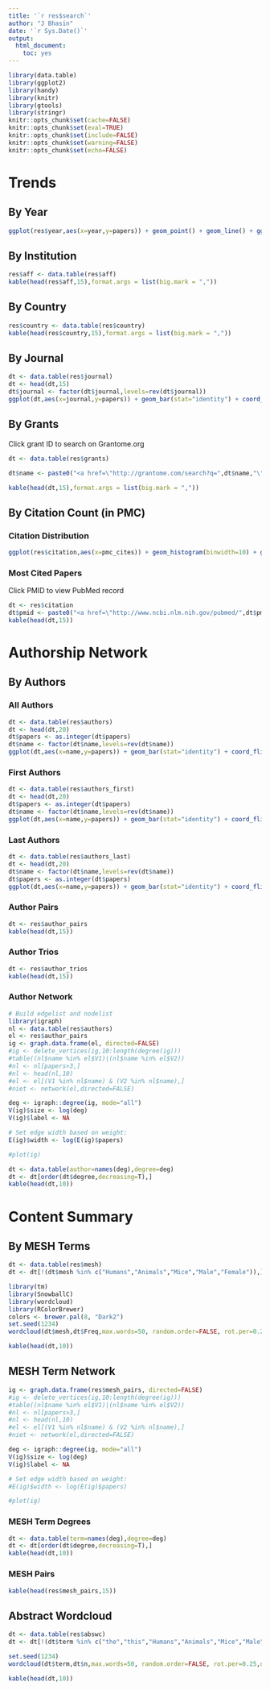```yaml
---
title: '`r res$search`'
author: "J Bhasin"
date: '`r Sys.Date()`'
output:
  html_document:
    toc: yes
---
```


```r
library(data.table)
library(ggplot2)
library(handy)
library(knitr)
library(gtools)
library(stringr)
knitr::opts_chunk$set(cache=FALSE)
knitr::opts_chunk$set(eval=TRUE)
knitr::opts_chunk$set(include=FALSE)
knitr::opts_chunk$set(warning=FALSE)
knitr::opts_chunk$set(echo=FALSE)
```

# Trends

## By Year

```r
ggplot(res$year,aes(x=year,y=papers)) + geom_point() + geom_line() + ggnice()
```

## By Institution

```r
res$aff <- data.table(res$aff)
kable(head(res$aff,15),format.args = list(big.mark = ","))
```

## By Country

```r
res$country <- data.table(res$country)
kable(head(res$country,15),format.args = list(big.mark = ","))
```

## By Journal

```r
dt <- data.table(res$journal)
dt <- head(dt,15)
dt$journal <- factor(dt$journal,levels=rev(dt$journal))
ggplot(dt,aes(x=journal,y=papers)) + geom_bar(stat="identity") + coord_flip() + ggnice()
```

## By Grants

Click grant ID to search on Grantome.org

```r
dt <- data.table(res$grants)

dt$name <- paste0("<a href=\"http://grantome.com/search?q=",dt$name,"\">",dt$name,"</a>")

kable(head(dt,15),format.args = list(big.mark = ","))
```

## By Citation Count (in PMC)

### Citation Distribution

```r
ggplot(res$citation,aes(x=pmc_cites)) + geom_histogram(binwidth=10) + ggnice()
```

### Most Cited Papers

Click PMID to view PubMed record

```r
dt <- res$citation
dt$pmid <- paste0("<a href=\"http://www.ncbi.nlm.nih.gov/pubmed/",dt$pmid,"\">",dt$pmid,"</a>")
kable(head(dt,15))
```

# Authorship Network

## By Authors

### All Authors
```r
dt <- data.table(res$authors)
dt <- head(dt,20)
dt$papers <- as.integer(dt$papers)
dt$name <- factor(dt$name,levels=rev(dt$name))
ggplot(dt,aes(x=name,y=papers)) + geom_bar(stat="identity") + coord_flip() + ggnice()
```

### First Authors
```r
dt <- data.table(res$authors_first)
dt <- head(dt,20)
dt$papers <- as.integer(dt$papers)
dt$name <- factor(dt$name,levels=rev(dt$name))
ggplot(dt,aes(x=name,y=papers)) + geom_bar(stat="identity") + coord_flip() + ggnice()
```

### Last Authors
```r
dt <- data.table(res$authors_last)
dt <- head(dt,20)
dt$name <- factor(dt$name,levels=rev(dt$name))
dt$papers <- as.integer(dt$papers)
ggplot(dt,aes(x=name,y=papers)) + geom_bar(stat="identity") + coord_flip() + ggnice()
```

### Author Pairs

```r
dt <- res$author_pairs
kable(head(dt,15))
```

### Author Trios

```r
dt <- res$author_trios
kable(head(dt,15))
```

### Author Network
```r
# Build edgelist and nodelist
library(igraph)
nl <- data.table(res$authors)
el <- res$author_pairs
ig <- graph.data.frame(el, directed=FALSE)
#ig <- delete_vertices(ig,10:length(degree(ig)))
#table((nl$name %in% el$V1)|(nl$name %in% el$V2))
#nl <- nl[papers>3,]
#nl <- head(nl,10)
#el <- el[(V1 %in% nl$name) & (V2 %in% nl$name),]
#niet <- network(el,directed=FALSE)

deg <- igraph::degree(ig, mode="all")
V(ig)$size <- log(deg)
V(ig)$label <- NA

# Set edge width based on weight:
E(ig)$width <- log(E(ig)$papers)

#plot(ig)

dt <- data.table(author=names(deg),degree=deg)
dt <- dt[order(dt$degree,decreasing=T),]
kable(head(dt,10))
```

# Content Summary

## By MESH Terms

```r
dt <- data.table(res$mesh)
dt <- dt[!(dt$mesh %in% c("Humans","Animals","Mice","Male","Female")),]

library(tm)
library(SnowballC)
library(wordcloud)
library(RColorBrewer) 
colors <- brewer.pal(8, "Dark2")
set.seed(1234)
wordcloud(dt$mesh,dt$Freq,max.words=50, random.order=FALSE, rot.per=0.25,use.r.layout=FALSE, colors=colors)

kable(head(dt,10))
```

## MESH Term Network
```r
ig <- graph.data.frame(res$mesh_pairs, directed=FALSE)
#ig <- delete_vertices(ig,10:length(degree(ig)))
#table((nl$name %in% el$V1)|(nl$name %in% el$V2))
#nl <- nl[papers>3,]
#nl <- head(nl,10)
#el <- el[(V1 %in% nl$name) & (V2 %in% nl$name),]
#niet <- network(el,directed=FALSE)

deg <- igraph::degree(ig, mode="all")
V(ig)$size <- log(deg)
V(ig)$label <- NA

# Set edge width based on weight:
#E(ig)$width <- log(E(ig)$papers)

#plot(ig)
```

### MESH Term Degrees

```r
dt <- data.table(term=names(deg),degree=deg)
dt <- dt[order(dt$degree,decreasing=T),]
kable(head(dt,10))
```

### MESH Pairs
```r
kable(head(res$mesh_pairs,15))
```

## Abstract Wordcloud
```r
dt <- data.table(res$abswc)
dt <- dt[!(dt$term %in% c("the","this","Humans","Animals","Mice","Male","Female")),]

set.seed(1234)
wordcloud(dt$term,dt$n,max.words=50, random.order=FALSE, rot.per=0.25,use.r.layout=FALSE, colors=colors)

kable(head(dt,10))
```

